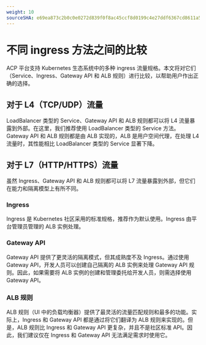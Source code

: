 ```yaml
---
weight: 10
sourceSHA: e69ea873c2b0c0e0272d839f0f8ac45ccf8d0199c4e27ddf6367cd8611a52f9d
---
```


# 不同 ingress 方法之间的比较

ACP 平台支持 Kubernetes 生态系统中的多种 ingress 流量规格。本文将对它们（Service、Ingress、Gateway API 和 ALB 规则）进行比较，以帮助用户作出正确的选择。

## 对于 L4（TCP/UDP）流量

LoadBalancer 类型的 Service、Gateway API 和 ALB 规则都可以将 L4 流量暴露到外部。在这里，我们推荐使用 LoadBalancer 类型的 Service 方法。Gateway API 和 ALB 规则都是由 ALB 实现的，ALB 是用户空间代理，在处理 L4 流量时，其性能相比 LoadBalancer 类型的 Service 显著下降。

## 对于 L7（HTTP/HTTPS）流量

虽然 Ingress、Gateway API 和 ALB 规则都可以将 L7 流量暴露到外部，但它们在能力和隔离模型上有所不同。

### Ingress

Ingress 是 Kubernetes 社区采用的标准规格，推荐作为默认使用。Ingress 由平台管理员管理的 ALB 实例处理。

### Gateway API

Gateway API 提供了更灵活的隔离模式，但其成熟度不及 Ingress。通过使用 Gateway API，开发人员可以创建自己隔离的 ALB 实例来处理 Gateway API 规则。因此，如果需要将 ALB 实例的创建和管理委托给开发人员，则需选择使用 Gateway API。

### ALB 规则

ALB 规则（UI 中的负载均衡器）提供了最灵活的流量匹配规则和最多的功能。实际上，Ingress 和 Gateway API 都是通过将它们翻译为 ALB 规则来实现的。但是，ALB 规则比 Ingress 和 Gateway API 更复杂，并且不是社区标准 API。因此，我们建议仅在 Ingress 和 Gateway API 无法满足需求时使用它。
